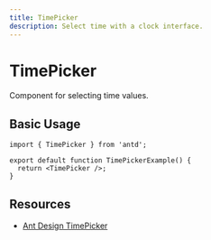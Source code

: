 ```yaml
---
title: TimePicker
description: Select time with a clock interface.
---
```


# TimePicker

Component for selecting time values.

## Basic Usage

```tsx
import { TimePicker } from 'antd';

export default function TimePickerExample() {
  return <TimePicker />;
}
```

## Resources

- [Ant Design TimePicker](https://ant.design/components/time-picker)
